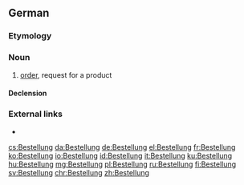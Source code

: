 ==German==

===Etymology===
{{suffix|bestellen|ung|lang=de}}

===Noun===
{{de-noun|f}}

# [[order]], request for a product

====Declension====
{{de-decl-noun-f|en}}

===External links===
* {{R:Duden}}

[[cs:Bestellung]]
[[da:Bestellung]]
[[de:Bestellung]]
[[el:Bestellung]]
[[fr:Bestellung]]
[[ko:Bestellung]]
[[io:Bestellung]]
[[id:Bestellung]]
[[it:Bestellung]]
[[ku:Bestellung]]
[[hu:Bestellung]]
[[mg:Bestellung]]
[[pl:Bestellung]]
[[ru:Bestellung]]
[[fi:Bestellung]]
[[sv:Bestellung]]
[[chr:Bestellung]]
[[zh:Bestellung]]
